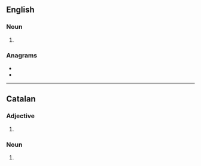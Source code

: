 ==English==

===Noun===
{{head|en|noun plural form}}

# {{plural of|coral|lang=en}}

===Anagrams===
* {{l|en|Carlos}}
* {{l|en|carols}}

----

==Catalan==

===Adjective===
{{head|ca|adjective form}}

# {{plural of|coral|lang=ca}}

===Noun===
{{head|ca|noun form}}

# {{plural of|coral|lang=ca}}